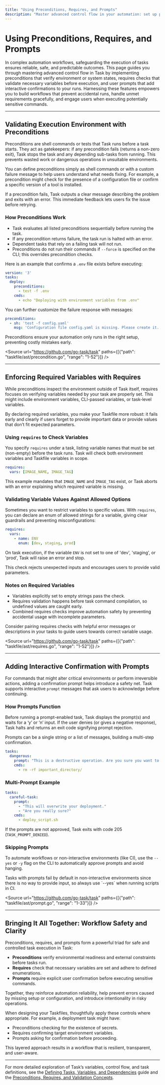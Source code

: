 ```yaml
---
title: "Using Preconditions, Requires, and Prompts"
description: "Master advanced control flow in your automation: set up preconditions, require variables before running tasks, and add interactive user prompts for safer and more robust workflows."
---
```


# Using Preconditions, Requires, and Prompts

In complex automation workflows, safeguarding the execution of tasks ensures reliable, safe, and predictable outcomes. This page guides you through mastering advanced control flow in Task by implementing preconditions that verify environment or system states, requires checks that validate necessary variables before execution, and user prompts that add interactive confirmations to your runs. Harnessing these features empowers you to build workflows that prevent accidental runs, handle unmet requirements gracefully, and engage users when executing potentially sensitive commands.

---

## Validating Execution Environment with Preconditions

Preconditions are shell commands or tests that Task runs before a task starts. They act as gatekeepers: if any precondition fails (returns a non-zero exit), Task stops the task and any depending sub-tasks from running. This prevents wasted work or dangerous operations in unsuitable environments.

You can define preconditions simply as shell commands or with a custom failure message to help users understand what needs fixing. For example, a precondition might check for the presence of a configuration file or confirm a specific version of a tool is installed.

If a precondition fails, Task outputs a clear message describing the problem and exits with an error. This immediate feedback lets users fix the issue before retrying.

### How Preconditions Work

- Task evaluates all listed preconditions sequentially before running the task.
- If any precondition returns failure, the task run is halted with an error.
- Dependent tasks that rely on a failing task will not run.
- Preconditions do not run their commands if `--force` is specified on the CLI; this overrides precondition checks.

Here is an example that confirms a `.env` file exists before executing:

```yaml
version: '3'
tasks:
  deploy:
    preconditions:
      - test -f .env
    cmds:
      - echo "Deploying with environment variables from .env"
```

You can further customize the failure response with messages:

```yaml
preconditions:
  - sh: 'test -f config.yaml'
    msg: 'Configuration file config.yaml is missing. Please create it.'
```

<Tip>
Preconditions ensure your automation only runs in the right setup, preventing costly mistakes early.
</Tip>

<Source url="https://github.com/go-task/task" paths={[{"path": "taskfile/ast/precondition.go", "range": "1-52"}]} />

---

## Enforcing Required Variables with Requires

While preconditions inspect the environment outside of Task itself, requires focuses on verifying variables needed by your task are properly set. This might include environment variables, CLI-passed variables, or task-level variables.

By declaring required variables, you make your Taskfile more robust: it fails early and clearly if users forget to provide important data or provide values that don’t fit expected parameters.

### Using `requires` to Check Variables

You specify `requires` under a task, listing variable names that must be set (non-empty) before the task runs. Task will check both environment variables and Taskfile variables in scope.

```yaml
requires:
  vars: [IMAGE_NAME, IMAGE_TAG]
```

This example mandates that `IMAGE_NAME` and `IMAGE_TAG` exist, or Task aborts with an error explaining which required variable is missing.

### Validating Variable Values Against Allowed Options

Sometimes you want to restrict variables to specific values. With `requires`, you can declare an enum of allowed strings for a variable, giving clear guardrails and preventing misconfigurations:

```yaml
requires:
  vars:
    - name: ENV
      enum: [dev, staging, prod]
```

On task execution, if the variable `ENV` is not set to one of 'dev', 'staging', or 'prod', Task will raise an error and stop.

This check rejects unexpected inputs and encourages users to provide valid parameters.

### Notes on Required Variables

- Variables explicitly set to empty strings pass the check.
- Requires validation happens before task command compilation, so undefined values are caught early.
- Combined requires checks improve automation safety by preventing accidental usage with incomplete parameters.

<Tip>
Consider pairing requires checks with helpful error messages or descriptions in your tasks to guide users towards correct variable usage.
</Tip>

<Source url="https://github.com/go-task/task" paths={[{"path": "taskfile/ast/requires.go", "range": "1-52"}]} />

---

## Adding Interactive Confirmation with Prompts

For commands that might alter critical environments or perform irreversible actions, adding a confirmation prompt helps introduce a safety net. Task supports interactive `prompt` messages that ask users to acknowledge before continuing.

### How Prompts Function

Before running a prompt-enabled task, Task displays the prompt(s) and waits for a ‘y’ or ‘n’ input. If the user denies (or gives a negative response), Task halts and returns an exit code signifying prompt rejection.

Prompts can be a single string or a list of messages, building a multi-step confirmation.

```yaml
tasks:
  dangerous:
    prompt: "This is a destructive operation. Are you sure you want to continue?"
    cmds:
      - rm -rf important_directory/
```

### Multi-Prompt Example

```yaml
tasks:
  careful-task:
    prompt:
      - "This will overwrite your deployment."
      - "Are you really sure?"
    cmds:
      - deploy_script.sh
```

If the prompts are not approved, Task exits with code 205 (`TASK_PROMPT_DENIED`).

### Skipping Prompts

To automate workflows or non-interactive environments (like CI), use the `--yes` or `-y` flag on the CLI to automatically approve prompts and avoid hanging.

<Tip>
Tasks with prompts fail by default in non-interactive environments since there is no way to provide input, so always use `--yes` when running scripts in CI.
</Tip>

<Source url="https://github.com/go-task/task" paths={[{"path": "taskfile/ast/prompt.go", "range": "1-33"}]} />

---

## Bringing It All Together: Workflow Safety and Clarity

Preconditions, requires, and prompts form a powerful triad for safe and controlled task execution in Task:

- **Preconditions** verify environmental readiness and external constraints before tasks run.
- **Requires** check that necessary variables are set and adhere to defined enumerations.
- **Prompts** require explicit user confirmation before executing sensitive commands.

Together, they reinforce automation reliability, help prevent errors caused by missing setup or configuration, and introduce intentionality in risky operations.

When designing your Taskfiles, thoughtfully apply these controls where appropriate. For example, a deployment task might have:

- Preconditions checking for the existence of secrets.
- Requires confirming target environment variables.
- Prompts asking for confirmation before proceeding.

This layered approach results in a workflow that is resilient, transparent, and user-aware.

---

For more detailed exploration of Task’s variables, control flow, and task definitions, see the [Defining Tasks, Variables, and Dependencies](/guides/core-workflows/tasks-vars-dependencies) guide and the [Preconditions, Requires, and Validation Concepts](/concepts/advanced-control-and-guardrails/preconditions-requires-and-validation).

